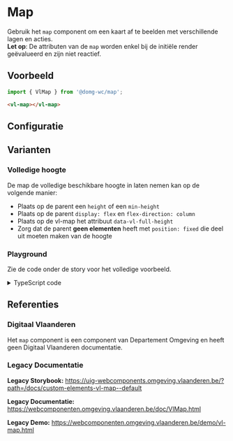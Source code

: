 
# Map

Gebruik het `map` component om een kaart af te beelden met verschillende lagen en acties.  
**Let op**: De attributen van de `map` worden enkel bij de initiële render geëvalueerd en zijn niet reactief.

## Voorbeeld

```js
import { VlMap } from '@domg-wc/map';
```

```html
<vl-map></vl-map>
```

<DocsStory id="map-map--map-default" />

## Configuratie

<ArgsTable story={PRIMARY_STORY} />

## Varianten

### Volledige hoogte

De map de volledige beschikbare hoogte in laten nemen kan op de volgende manier:

-   Plaats op de parent een `height` of een `min-height`
-   Plaats op de parent `display: flex` en `flex-direction: column`
-   Plaats op de vl-map het attribuut `data-vl-full-height`
-   Zorg dat de parent **geen elementen** heeft met `position: fixed` die deel uit moeten maken van de hoogte

<Canvas>
    <Story id="map-map--map-full-height" inline={false} height={850} />
</Canvas>

### Playground

Zie de code onder de story voor het volledige voorbeeld.

<DocsStory id="map-map--map-playground" />

<details>
    <summary>TypeScript code</summary>
    <Source code={mapStoryUtils} language="ts" dark={true} />
</details>

## Referenties

### Digitaal Vlaanderen

Het `map` component is een component van Departement Omgeving en heeft geen Digitaal Vlaanderen documentatie.

### Legacy Documentatie

**Legacy Storybook:** https://uig-webcomponents.omgeving.vlaanderen.be/?path=/docs/custom-elements-vl-map--default

**Legacy Documentatie:** https://webcomponenten.omgeving.vlaanderen.be/doc/VlMap.html

**Legacy Demo:** https://webcomponenten.omgeving.vlaanderen.be/demo/vl-map.html
